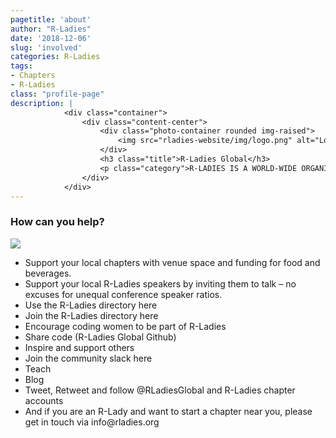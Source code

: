 ```yaml
---
pagetitle: 'about'
author: "R-Ladies"
date: '2018-12-06'
slug: 'involved'
categories: R-Ladies
tags:
- Chapters
- R-Ladies
class: "profile-page"
description: |
            <div class="container">
                <div class="content-center">
                    <div class="photo-container rounded img-raised">
                        <img src="rladies-website/img/logo.png" alt="Logo">
                    </div>
                    <h3 class="title">R-Ladies Global</h3>
                    <p class="category">R-LADIES IS A WORLD-WIDE ORGANIZATION TO PROMOTE GENDER DIVERSITY IN THE R COMMUNITY</p>
                </div>
            </div>
---
```


### How can you help?

![](../img/rladies-help.png)

- Support your local chapters with venue space and funding for food and beverages.
- Support your local R-Ladies speakers by inviting them to talk – no excuses for unequal conference speaker ratios.
- Use the R-Ladies directory here
- Join the R-Ladies directory here
- Encourage coding women to be part of R-Ladies
- Share code (R-Ladies Global Github)
- Inspire and support others
- Join the community slack here
- Teach
- Blog
- Tweet, Retweet and follow @RLadiesGlobal and R-Ladies chapter accounts
- And if you are an R-Lady and want to start a chapter near you, please get in touch via info@rladies.org